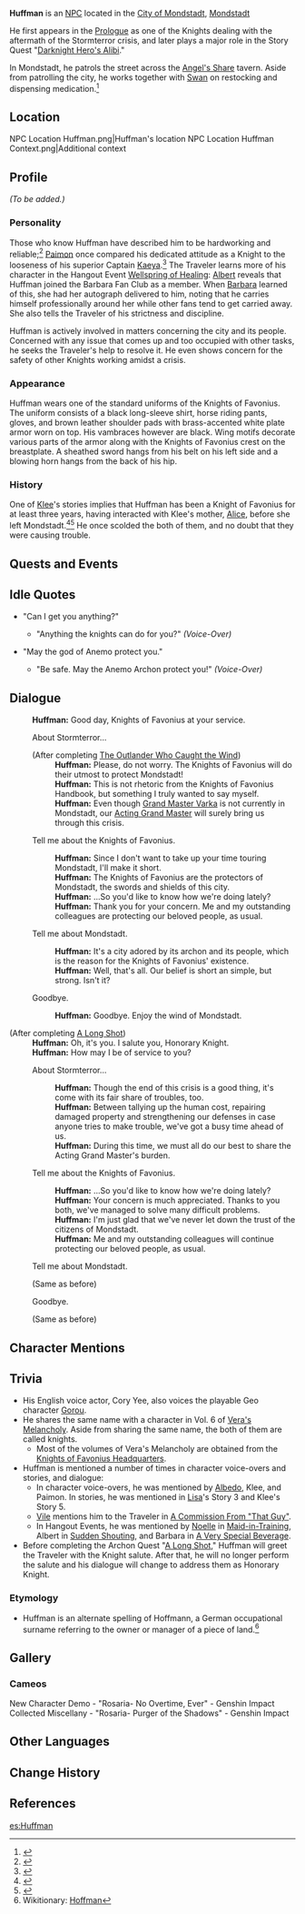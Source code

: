 {{Meta
<!-- Remove this template after adding the missing info -->
|missing_NPC_profile  = yes
}}
{{Character Infobox
|image            = NPC Huffman.png
|region           = Mondstadt
|title            = Knight of Favonius
|affiliation      = Knights of Favonius
|affiliation2     = Barbara Fan Club
|type             = NPC
|voiceEN          = [https://www.coryyee.com/ Cory Yee]<ref name="Cory Yee Website">Cory Yee: [https://www.coryyee.com/ EN VA's Website]</ref>
|voiceJP          = [http://amuleto.jp/talents/早川-慧.html Hayakawa Kei (早川 慧)]<ref>Twitter: [https://twitter.com/hamukamorx EN VA Self Announcement] (Profile Bio)</ref>
}}
'''Huffman''' is an [[NPC]] located in the [[City of Mondstadt]], [[Mondstadt]]

He first appears in the [[Prologue]] as one of the Knights dealing with the aftermath of the Stormterror crisis, and later plays a major role in the Story Quest "[[Darknight Hero's Alibi]]."

In Mondstadt, he patrols the street across the [[Angel's Share]] tavern. Aside from patrolling the city, he works together with [[Swan]] on restocking and dispensing medication.<ref>{{Ref/CS|Lisa|3}}</ref>

==Location==
<gallery hideaddbutton="true" captionalign="center">
NPC Location Huffman.png|Huffman's location
NPC Location Huffman Context.png|Additional context
</gallery>

==Profile==
<!--detailed story/lore information goes here-->
''(To be added.)''

===Personality===
{{Quote|Oh, do you know Mr. Huffman? He's a very strict knight, not to mention disciplined. He's never asked for my autograph or tried to make conversation. Every time he comes to the Cathedral on official business, his face is a picture of seriousness.|Barbara, [[A Very Special Beverage]]}}

Those who know Huffman have described him to be hardworking and reliable;<ref>{{Ref/Quest|A Commission From "That Guy"}}</ref> [[Paimon]] once compared his dedicated attitude as a Knight to the looseness of his superior Captain [[Kaeya]].<ref>{{Ref/VO|Traveler|"About Effort and Reward"}}</ref> The Traveler learns more of his character in the Hangout Event [[Wellspring of Healing]]: [[Albert]] reveals that Huffman joined the Barbara Fan Club as a member. When [[Barbara]] learned of this, she had her autograph delivered to him, noting that he carries himself professionally around her while other fans tend to get carried away. She also tells the Traveler of his strictness and discipline.

Huffman is actively involved in matters concerning the city and its people. Concerned with any issue that comes up and too occupied with other tasks, he seeks the Traveler's help to resolve it. He even shows concern for the safety of other Knights working amidst a crisis.

===Appearance===
Huffman wears one of the standard uniforms of the Knights of Favonius. The uniform consists of a black long-sleeve shirt, horse riding pants, gloves, and brown leather shoulder pads with brass-accented white plate armor worn on top. His vambraces however are black. Wing motifs decorate various parts of the armor along with the Knights of Favonius crest on the breastplate. A sheathed sword hangs from his belt on his left side and a blowing horn hangs from the back of his hip.

===History===
One of [[Klee]]'s stories implies that Huffman has been a Knight of Favonius for at least three years, having interacted with Klee's mother, [[Alice]], before she left Mondstadt.<ref>{{Ref/CS|Klee|1}}</ref><ref>{{Ref/CS|Klee|5}}</ref> He once scolded the both of them, and no doubt that they were causing trouble.

==Quests and Events==
{{Quest Appearances}}

==Idle Quotes==
* "Can I get you anything?"
** {{A|VO Huffman 01.ogg}} "Anything the knights can do for you?" ''(Voice-Over)''
* "May the god of Anemo protect you."
** {{A|VO Huffman 02.ogg}} "Be safe. May the Anemo Archon protect you!" ''(Voice-Over)''

==Dialogue==
{{Dialogue start}}
:'''Huffman:''' Good day, Knights of Favonius at your service.
:{{DIcon}} About Stormterror...
:;(After completing [[The Outlander Who Caught the Wind]])
::'''Huffman:''' Please, do not worry. The Knights of Favonius will do their utmost to protect Mondstadt!
::'''Huffman:''' This is not rhetoric from the Knights of Favonius Handbook, but something I truly wanted to say myself.
::'''Huffman:''' Even though [[Varka|Grand Master Varka]] is not currently in Mondstadt, our [[Jean|Acting Grand Master]] will surely bring us through this crisis.
:{{DIcon}} Tell me about the Knights of Favonius.
::'''Huffman:''' Since I don't want to take up your time touring Mondstadt, I'll make it short.
::'''Huffman:''' The Knights of Favonius are the protectors of Mondstadt, the swords and shields of this city.
::'''Huffman:''' ...So you'd like to know how we're doing lately?
::'''Huffman:''' Thank you for your concern. Me and my outstanding colleagues are protecting our beloved people, as usual.
:{{DIcon}} Tell me about Mondstadt.
::'''Huffman:''' It's a city adored by its archon and its people, which is the reason for the Knights of Favonius' existence.
::'''Huffman:''' Well, that's all. Our belief is short an simple, but strong. Isn't it?
:{{DIcon}} Goodbye.
::'''Huffman:''' Goodbye. Enjoy the wind of Mondstadt.

;(After completing [[A Long Shot]])
:'''Huffman:''' Oh, it's you. I salute you, Honorary Knight.
:'''Huffman:''' How may I be of service to you?
:{{DIcon}} About Stormterror...
::'''Huffman:''' Though the end of this crisis is a good thing, it's come with its fair share of troubles, too.
::'''Huffman:''' Between tallying up the human cost, repairing damaged property and strengthening our defenses in case anyone tries to make trouble, we've got a busy time ahead of us.
::'''Huffman:''' During this time, we must all do our best to share the Acting Grand Master's burden.
:{{DIcon}} Tell me about the Knights of Favonius.
::'''Huffman:''' ...So you'd like to know how we're doing lately?
::'''Huffman:''' Your concern is much appreciated. Thanks to you both, we've managed to solve many difficult problems.
::'''Huffman:''' I'm just glad that we've never let down the trust of the citizens of Mondstadt.
::'''Huffman:''' Me and my outstanding colleagues will continue protecting our beloved people, as usual.
:{{DIcon}} Tell me about Mondstadt.
:;(Same as before)
:{{DIcon}} Goodbye.
:;(Same as before)
{{Dialogue end}}

==Character Mentions==
{{Character Mentions}}

==Trivia==
* His English voice actor, Cory Yee, also voices the playable Geo character [[Gorou]].
* He shares the same name with a character in Vol. 6 of [[Vera's Melancholy]]. Aside from sharing the same name, the both of them are called knights.
** Most of the volumes of Vera's Melancholy are obtained from the [[Knights of Favonius Headquarters]].
* Huffman is mentioned a number of times in character voice-overs and stories, and dialogue:
** In character voice-overs, he was mentioned by [[Albedo]], Klee, and Paimon. In stories, he was mentioned in [[Lisa]]'s Story 3 and Klee's Story 5.
** [[Vile]] mentions him to the Traveler in [[A Commission From "That Guy"]].
** In Hangout Events, he was mentioned by [[Noelle]] in [[Maid-in-Training]], Albert in [[Sudden Shouting]], and Barbara in [[A Very Special Beverage]].
* Before completing the Archon Quest "[[A Long Shot]]," Huffman will greet the Traveler with the Knight salute. After that, he will no longer perform the salute and his dialogue will change to address them as Honorary Knight.

===Etymology===
* Huffman is an alternate spelling of Hoffmann, a German occupational surname referring to the owner or manager of a piece of land.<ref>Wikitionary: [https://en.wiktionary.org/wiki/Hoffman Hoffman]</ref>

==Gallery==
===Cameos===
<gallery hideaddbutton="true" captionalign="center">
New Character Demo - "Rosaria- No Overtime, Ever" - Genshin Impact
Collected Miscellany - "Rosaria- Purger of the Shadows" - Genshin Impact
</gallery>

==Other Languages==
{{Other Languages|default_hidden = 1
|en      = Huffman
|zhs     = 霍夫曼
|zhs_rm  = Huòfūmàn
|zht     = 霍夫曼
|zht_rm  = Huòfūmàn
|ja      = ホフマン
|ja_rm   = Hofuman
|ko      = 호프만
|ko_rm   = Hopeuman
|es      = Huffman
|fr      = Hoffman
|ru      = Хоффман
|th      = Huffman
|vi      = Huffman
|de      = Huffman
|id      = Huffman
|pt      = Huffman
}}

==Change History==
{{Change History|1.0}}

==References==
{{Reflist}}

[[es:Huffman]]